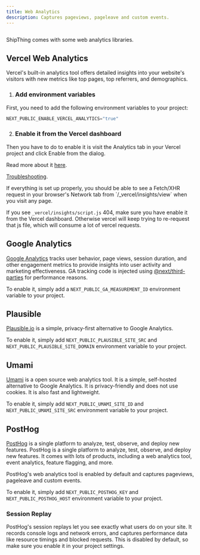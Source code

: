 ```yaml
---
title: Web Analytics
description: Captures pageviews, pageleave and custom events.
---
```


<Frame>
  <img src="/images/web-analytics.png" alt="" />
</Frame>

ShipThing comes with some web analytics libraries.

## Vercel Web Analytics

Vercel's built-in analytics tool offers detailed insights into your website's visitors with new metrics like top pages, top referrers, and demographics. 

1. ### Add environment variables

First, you need to add the following environment variables to your project:

```js .env.local
NEXT_PUBLIC_ENABLE_VERCEL_ANALYTICS="true"
```

2. ### Enable it from the Vercel dashboard

Then you have to do to enable it is visit the Analytics tab in your Vercel project and click Enable from the dialog.

Read more about it [here](https://vercel.com/docs/analytics/quickstart).

[Troubleshooting](https://vercel.com/docs/analytics/troubleshooting).

<Warning>
If everything is set up properly, you should be able to see a Fetch/XHR request in your browser's Network tab from `/_vercel/insights/view` when you visit any page.

If you see `_vercel/insights/script.js` 404, make sure you have enable it from the Vercel dashboard. Otherwise vercel will keep trying to re-request that js file, which will consume a lot of vercel requests.
</Warning>

## Google Analytics

[Google Analytics](https://analytics.google.com/) tracks user behavior, page views, session duration, and other engagement metrics to provide insights into user activity and marketing effectiveness. GA tracking code is injected using [@next/third-parties](https://nextjs.org/docs/app/building-your-application/optimizing/third-party-libraries#google-analytics) for performance reasons.

To enable it, simply add a `NEXT_PUBLIC_GA_MEASUREMENT_ID` environment variable to your project.

## Plausible

[Plausible.io](https://plausible.io/) is a simple, privacy-first alternative to Google Analytics.

To enable it, simply add `NEXT_PUBLIC_PLAUSIBLE_SITE_SRC` and `NEXT_PUBLIC_PLAUSIBLE_SITE_DOMAIN` environment variable to your project.

## Umami

[Umami](https://umami.is/) is a open source web analytics tool. It is a simple, self-hosted alternative to Google Analytics. It is privacy-friendly and does not use cookies. It is also fast and lightweight.

To enable it, simply add `NEXT_PUBLIC_UMAMI_SITE_ID` and `NEXT_PUBLIC_UMAMI_SITE_SRC` environment variable to your project.

## PostHog

[PostHog](https://posthog.com/) is a single platform to analyze, test, observe, and deploy new features. PostHog is a single platform to analyze, test, observe, and deploy new features. It comes with lots of products, including a web analytics tool, event analytics, feature flagging, and more.

PostHog's web analytics tool is enabled by default and captures pageviews, pageleave and custom events.

To enable it, simply add `NEXT_PUBLIC_POSTHOG_KEY` and `NEXT_PUBLIC_POSTHOG_HOST` environment variable to your project.

### Session Replay

PostHog's session replays let you see exactly what users do on your site. It records console logs and network errors, and captures performance data like resource timings and blocked requests. This is disabled by default, so make sure you enable it in your project settings.